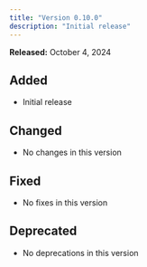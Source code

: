 ```yaml
---
title: "Version 0.10.0"
description: "Initial release"
---
```


**Released:** October 4, 2024

## Added
- Initial release

## Changed
- No changes in this version

## Fixed
- No fixes in this version

## Deprecated
- No deprecations in this version

